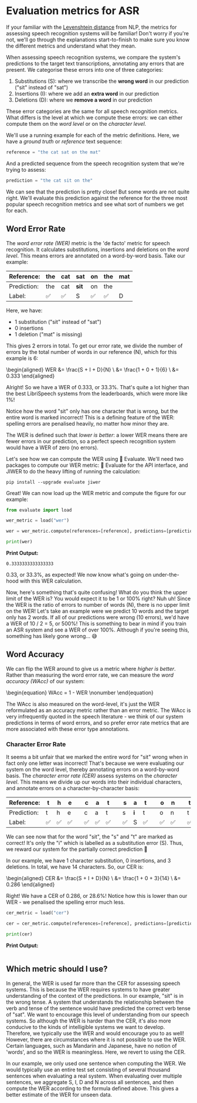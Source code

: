 # Evaluation metrics for ASR

If your familiar with the [Levenshtein distance](https://en.wikipedia.org/wiki/Levenshtein_distance) from NLP, the
metrics for assessing speech recognition systems will be familiar! Don't worry if you're not, we'll go through the
explanations start-to-finish to make sure you know the different metrics and understand what they mean.

When assessing speech recognition systems, we compare the system's predictions to the target text transcriptions,
annotating any errors that are present. We categorise these errors into one of three categories:
1. Substitutions (S): where we transcribe the **wrong word** in our prediction ("sit" instead of "sat")
2. Insertions (I): where we add an **extra word** in our prediction
3. Deletions (D): where we **remove a word** in our prediction

These error categories are the same for all speech recognition metrics. What differs is the level at which we compute
these errors: we can either compute them on the _word level_ or on the _character level_.

We'll use a running example for each of the metric definitions. Here, we have a _ground truth_ or _reference_ text sequence:

```python
reference = "the cat sat on the mat"
```

And a predicted sequence from the speech recognition system that we're trying to assess:

```python
prediction = "the cat sit on the"
```

We can see that the prediction is pretty close! But some words are not quite right. We'll evaluate this prediction
against the reference for the three most popular speech recognition metrics and see what sort of numbers we get for each.

## Word Error Rate
The _word error rate (WER)_ metric is the 'de facto' metric for speech recognition. It calculates substitutions,
insertions and deletions on the _word level_. This means errors are annotated on a word-by-word basis. Take our example:


| Reference:  | the | cat | sat     | on  | the | mat |
|-------------|-----|-----|---------|-----|-----|-----|
| Prediction: | the | cat | **sit** | on  | the |     |  |
| Label:      | ✅   | ✅   | S       | ✅   | ✅   | D   |

Here, we have:
* 1 substitution ("sit" instead of "sat")
* 0 insertions
* 1 deletion ("mat" is missing)

This gives 2 errors in total. To get our error rate, we divide the number of errors by the total number of words in our
reference (N), which for this example is 6:

\begin{aligned}
WER &= \frac{S + I + D}{N} \\
&= \frac{1 + 0 + 1}{6} \\
&= 0.333
\end{aligned}

Alright! So we have a WER of 0.333, or 33.3%. That's quite a lot higher than the best LibriSpeech systems from the
leaderboards, which were more like 1%!

Notice how the word "sit" only has one character that is wrong, but the entire word is marked incorrect! This is a
defining feature of the WER: spelling errors are penalised heavily, no matter how minor they are.

The WER is defined such that _lower is better_: a lower WER means there are fewer errors in our prediction, so a perfect
speech recognition system would have a WER of zero (no errors).

Let's see how we can compute the WER using 🤗 Evaluate. We'll need two packages to compute our WER metric: 🤗 Evaluate
for the API interface, and JIWER to do the heavy lifting of running the calculation:
```
pip install --upgrade evaluate jiwer
```

Great! We can now load up the WER metric and compute the figure for our example:

```python
from evaluate import load

wer_metric = load("wer")

wer = wer_metric.compute(references=[reference], predictions=[prediction])

print(wer)
```
**Print Output:**
```
0.3333333333333333
```

0.33, or 33.3%, as expected! We now know what's going on under-the-hood with this WER calculation.

Now, here's something that's quite confusing! What do you think the upper limit of the WER is? You would expect it to be
1 or 100% right? Nuh uh! Since the WER is the ratio of errors to number of words (N), there is no upper limit on the WER!
Let's take an example were we predict 10 words and the target only has 2 words. If all of our predictions were wrong (10 errors),
we'd have a WER of 10 / 2 = 5, or 500%! This is something to bear in mind if you train an ASR system and see a WER of over
100%. Although if you're seeing this, something has likely gone wrong... 😅

## Word Accuracy

We can flip the WER around to give us a metric where _higher is better_. Rather than measuring the word error rate,
we can measure the _word accuracy (WAcc)_ of our system:

\begin{equation}
WAcc = 1 - WER \nonumber
\end{equation}

The WAcc is also measured on the word-level, it's just the WER reformulated as an accuracy metric rather than an error
metric. The WAcc is very infrequently quoted in the speech literature - we think of our system predictions in terms of
word errors, and so prefer error rate metrics that are more associated with these error type annotations.

### Character Error Rate
It seems a bit unfair that we marked the entire word for "sit" wrong when in fact only one letter was incorrect!
That's because we were evaluating our system on the word level, thereby annotating errors on a word-by-word basis.
The _character error rate (CER)_ assess systems on the _character level_. This means we divide up our words into their
individual characters, and annotate errors on a character-by-character basis:

| Reference:  | t   | h   | e   |     | c   | a   | t   |     | s   | a     | t   |     | o   | n   |     | t   | h   | e   |     | m   | a   | t   |
|-------------|-----|-----|-----|-----|-----|-----|-----|-----|-----|-------|-----|-----|-----|-----|-----|-----|-----|-----|-----|-----|-----|-----|
| Prediction: | t   | h   | e   |     | c   | a   | t   |     | s   | **i** | t   |     | o   | n   |     | t   | h   | e   |     |     |     |     |
| Label:      | ✅   | ✅   | ✅   |     | ✅   | ✅   | ✅   |     | ✅   | S     | ✅   |     | ✅   | ✅   |     | ✅   | ✅   | ✅   |     | D   | D   | D   |

We can see now that for the word "sit", the "s" and "t" are marked as correct! It's only the "i" which is labelled as a
substitution error (S). Thus, we reward our system for the partially correct prediction 🤝

In our example, we have 1 character substitution, 0 insertions, and 3 deletions. In total, we have 14 characters. So, our CER is:

\begin{aligned}
CER &= \frac{S + I + D}{N} \\
&= \frac{1 + 0 + 3}{14} \\
&= 0.286
\end{aligned}

Right! We have a CER of 0.286, or 28.6%! Notice how this is lower than our WER - we penalised the spelling error much less.



```python
cer_metric = load("cer")

cer = cer_metric.compute(references=[reference], predictions=[prediction])

print(cer)
```
**Print Output:**
```

```

## Which metric should I use?

In general, the WER is used far more than the CER for assessing speech systems. This is because the WER requires systems
to have greater understanding of the context of the predictions. In our example, "sit" is in the wrong tense. A system
that understands the relationship between the verb and tense of the sentence would have predicted the correct verb tense
of "sat". We want to encourage this level of understanding from our speech systems. So although the WER is harder than
the CER, it's also more conducive to the kinds of intelligible systems we want to develop. Therefore, we typically use
the WER and would encourage you to as well! However, there are circumstances where it is not possible to use the WER.
Certain languages, such as Mandarin and Japanese, have no notion of 'words', and so the WER is meaningless. Here, we revert
to using the CER.

In our example, we only used one sentence when computing the WER. We would typically use an entire test set consisting
of several thousand sentences when evaluating a real system. When evaluating over multiple sentences, we aggregate S, I, D
and N across all sentences, and then compute the WER according to the formula defined above. This gives a better estimate
of the WER for unseen data.
